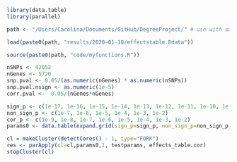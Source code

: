 ```r
library(data.table)
library(parallel)

path <- "/Users/Carolina/Documents/GitHub/DegreeProject/" # use with own computer

load(paste0(path, "results/2020-01-10/effectstable.Rdata"))

source(paste0(path, "code/myfunctions.R"))
```

```r
nSNPs <- 42052
nGenes <- 5720
snp.pval <- 0.05/(as.numeric(nGenes) * as.numeric(nSNPs))
snp.pval.nsign <- as.numeric(1e-5)
corr.pval <-  0.05/(nGenes*nGenes)
```

```r
sign_p <- c(1e-17, 1e-16, 1e-15, 1e-14, 1e-13, 1e-12, 1e-11, 1e-10, 1e-9, 1e-8, 1e-7, 1e-6, 1e-5, 1e-4, 1e-3, 1e-2)
non_sign_p <- c(1e-7, 1e-6, 1e-5, 1e-4, 1e-3, 1e-2)
cor_p <- c(1e-9, 1e-8, 1e-7, 1e-6, 1e-5, 1e-4, 1e-3, 1e-2)
params0 <- data.table(expand.grid(sign_p=sign_p, non_sign_p=non_sign_p, cor_p=cor_p))
```



```r

cl = makeCluster(detectCores() - 1, type="FORK")
res <- parApply(cl=cl,params0,1, testparams, effects_table.cor)
stopCluster(cl)

```

